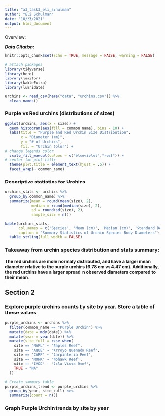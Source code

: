 ```yaml
---
title: "a3_task3_eli_schulman"
author: "Eli Schulman"
date: "10/23/2021"
output: html_document
---
```


Overview:

***Data Citation: ***

```r
knitr::opts_chunk$set(echo = TRUE, message = FALSE, warning = FALSE)

# attach packages
library(tidyverse)
library(here)
library(janitor)
library(kableExtra)
library(lubridate)
```

```r
urchins <- read_csv(here("data", "urchins.csv")) %>% 
  clean_names()
```

### Purple vs Red urchins (distributions of sizes)

```r
ggplot(urchins, aes(x = size)) +
  geom_histogram(aes(fill = common_name), bins = 10) +
  labs(title = "Purple and Red Urchin Size Distribution",
       x = "Diameter (cm)",
       y = "# of Urchins",
       fill = "Urchin Color") +
# change legends color
  scale_fill_manual(values = c("blueviolet","red3")) +
# center the plot title
  theme(plot.title = element_text(hjust = .5)) +
  facet_wrap(~ common_name)
```

### Descriptive statistics for Urchins

```r
urchins_stats <- urchins %>% 
  group_by(common_name) %>% 
  summarize(mean = round(mean(size), 2),
            median = round(median(size), 2),
            sd = round(sd(size), 2),
            sample_size = n())

kable(urchins_stats, 
      col.names = c('Species', 'Mean (cm)', 'Median (cm)', 'Standard Deviation (cm)', 'Sample Size'),
      caption = "Summary Statistics of Urchin Species Body Diameters") %>% 
  kable_styling(full_width = FALSE)
```

### Takeaway from urchin species distribution and stats summary: 
#### The red urchins are more normaly distributed, and have a larger mean diameter relative to the purple urchins (6.78 cm vs 4.47 cm). Additionally, the red urchins have a larger spread in observed diameters compared to their mean.

## Section 2

### Explore purple urchins counts by site by year. Store a table of these values

```r
purple_urchins <- urchins %>% 
  filter(common_name == "Purple Urchin") %>% 
  mutate(date = mdy(date)) %>% 
  mutate(year = year(date)) %>% 
  mutate(site_full = case_when(
    site == "NAPL" ~ "Naples Reef",
    site == "AQUE" ~ "Arroyo Quenado Reef",
    site == 'CARP' ~ 'Carpinteria Reef',
    site == 'MOHK' ~ 'Mohawk Reef',
    site == 'IVEE' ~ 'Isla Vista Reef',
    TRUE ~ "NA"
  ))

# Create summary table
purple_urchins_trend <- purple_urchins %>% 
  group_by(year, site_full) %>% 
  summarize(count = n())
```

### Graph Purple Urchin trends by site by year

```r

```




